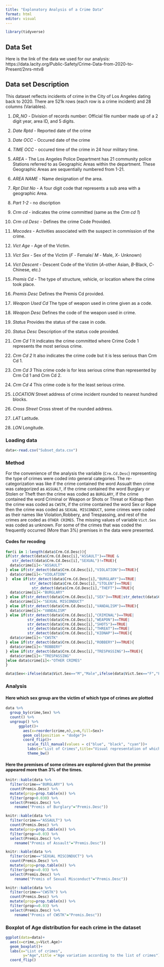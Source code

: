 ```yaml
---
title: "Explonatory Analysis of a Crime Data"
format: html
editor: visual
---
```


```r
library(tidyverse)
```

## Data Set

Here is the link of the data we used for our analysis: https://data.lacity.org/Public-Safety/Crime-Data-from-2020-to-Present/2nrs-mtv8

## Data set Description

This dataset reflects incidents of crime in the City of Los Angeles dating back to 2020. There are 521k rows (each row is a crime incident) and 28 columns (Variables).

1.  *DR_NO* - Division of records number: Official file number made up of a 2 digit year, area ID, and 5 digits.

2.  *Date Rptd* - Reported date of the crime

3.  *Date OCC* - Occured date of the crime

4.  *TIME OCC* - occured time of the crime in 24 hour military time.

5.  *AREA* - The Los Angeles Police Department has 21 community police Stations referred to as Geographic Areas within the department. These Geographic Areas are sequentially numbered from 1-21.

6.  *AREA NAME* - Name designation of the area.

7.  *Rpt Dist No* - A four digit code that represents a sub area with a geographic Area.

8.  *Part 1-2* - no discription

9.  *Crm cd* - indicates the crime committed (same as the *Crm cd 1*)

10. *Crm cd Desc* - Defines the crime Code Provided.

11. *Mocodes* - Activities associated with the suspect in commission of the crime.

12. *Vict Age* - Age of the Victim.

13. *Vict Sex* - Sex of the Victim (*F* - Female/ *M* - Male, *X*- Unknown)

14. *Vict Descent* - Descent Code of the Victim (*A*-other Asian, *B*-Black, *C*-Chinese, etc.)

15. *Premis Cd* - The type of structure, vehicle, or location where the crime took place.

16. *Premis Desc* Defines the Premis Cd provided.

17. *Weapon Used Cd* The type of weapon used in crime given as a code.

18. *Weapon Desc* Defines the code of the weapon used in crime.

19. *Status* Provides the status of the case in code.

20. *Status Desc* Description of the status code provided.

21. *Crm Cd 1* It indicates the crime committed where Crime Code 1 represents the most serious crime.

22. *Crm Cd 2* It also indicates the crime code but it is less serious than Crm Cd 1.

23. *Crm Cd 3* This crime code is for less serious crime than represented by Crm Cd 1 and Crm Cd 2.

24. *Crm Cd 4* This crime code is for the least serious crime.

25. *LOCATION* Street address of crime incident rounded to nearest hundred blocks.

26. *Cross Street* Cross street of the rounded address.

27. *LAT* Latitude.

28. *LON* Longitude.

### Loading data

```r
data<-read.csv("Subset_data.csv")
```

### Method

For the convenience of the analysis the variable (`Crm.Cd.Desc`) representing the type of crimes were coded into general categories. The re-categorization was like if the crime contained the word Assualt then crime was categorized as `ASSUALT`, if the crime contained the word Burglary or Stolen or Theft then the crime was coded as `BURGLARY`, if the crime contained the word Criminal or Weapon or Shots or Threat or Kidnap then the crime was coded as `CWSTK`, if the crime contained the word Sex or Rape then the crime was coded as `SEXUAL MISCONDUCT`, some crimes were coded as their names like Violation,Robbery, and Trespassing, and rest of the crimes are coded as `OTHER CRIMES`. The missing values of variable `Vict.Sex` was coded as unknown. For some of the crimes that was coded the frequently occurred (More than 3%) premises in the data were presented.

#### Codes for recoding

```r
for(i in 1:length(data$Crm.Cd.Desc)){
if(str_detect(data$Crm.Cd.Desc[i],"ASSAULT")==TRUE & 
   str_detect(data$Crm.Cd.Desc[i],"SEXUAL")!=TRUE){
  data$crime[i]<-"ASSAULT"
} else if(str_detect(data$Crm.Cd.Desc[i],"VIOLATION")==TRUE){
  data$crime[i]<-"VIOLATION"
}  else if(str_detect(data$Crm.Cd.Desc[i],"BURGLARY")==TRUE|
           str_detect(data$Crm.Cd.Desc[i],"STOLEN")==TRUE|
            str_detect(data$Crm.Cd.Desc[i],"THEFT")==TRUE){
  data$crime[i]<-"BURGLARY"
} else if(str_detect(data$Crm.Cd.Desc[i],"SEX")==TRUE|str_detect(data$Crm.Cd.Desc[i],"RAPE")==TRUE){
  data$crime[i]<-"SEXUAL MISCONDUCT"
} else if(str_detect(data$Crm.Cd.Desc[i],"VANDALISM")==TRUE){
  data$crime[i]<-"VANDALISM"
} else if(str_detect(data$Crm.Cd.Desc[i],"CRIMINAL")==TRUE|
          str_detect(data$Crm.Cd.Desc[i],"WEAPON")==TRUE|
          str_detect(data$Crm.Cd.Desc[i],"SHOTS")==TRUE|
          str_detect(data$Crm.Cd.Desc[i],"THREAT")==TRUE|
          str_detect(data$Crm.Cd.Desc[i],"KIDNAP")==TRUE){
  data$crime[i]<-"CWSTK"
} else if(str_detect(data$Crm.Cd.Desc[i],"ROBBERY")==TRUE){
  data$crime[i]<-"ROBBERY"
} else if(str_detect(data$Crm.Cd.Desc[i],"TRESPASSING")==TRUE){
  data$crime[i]<-"TRESPASSING"
}else data$crime[i]<-"OTHER CRIMES"
}

data$Sex<-ifelse(data$Vict.Sex=="M","Male",ifelse(data$Vict.Sex=="F","Female","Unknown"))
```

### Analysis

#### Here which sex group are the victim of which type of crimes are plotted

```r
data %>%
  group_by(crime,Sex) %>% 
  count() %>% 
  ungroup() %>% 
      ggplot()+
        aes(x=reorder(crime,n),y=n,fill=Sex)+
        geom_col(position = "dodge")+
        coord_flip()+
          scale_fill_manual(values = c("blue", "black", "cyan"))+
          labs(x="List of Crimes",title="Visual representation of which Sex group is victim of which crime")+
          theme_bw()
```

#### Here the premises of some crimes are explored given that the premise appeared more than 3% of the times.

```r
knitr::kable(data %>% 
  filter(crime=="BURGLARY") %>% 
  count(Premis.Desc) %>% 
  mutate(prop=prop.table(n)) %>% 
  filter(prop>0.030) %>% 
  select(Premis.Desc) %>% 
    rename("Premis of Burglary"="Premis.Desc"))
```

```r
knitr::kable(data %>% 
  filter(crime=="ASSAULT") %>% 
  count(Premis.Desc) %>% 
  mutate(prop=prop.table(n)) %>% 
  filter(prop>=0.03) %>% 
  select(Premis.Desc) %>% 
    rename("Premis of Assault"="Premis.Desc"))
```

```r
knitr::kable(data %>% 
  filter(crime=="SEXUAL MISCONDUCT") %>% 
  count(Premis.Desc) %>% 
  mutate(prop=prop.table(n)) %>% 
  filter(prop>=0.03) %>% 
  select(Premis.Desc) %>% 
    rename("Premis of Sexual Misconduct"="Premis.Desc"))
```

```r
knitr::kable(data %>% 
  filter(crime=="CWSTK") %>% 
  count(Premis.Desc) %>% 
  mutate(prop=prop.table(n)) %>% 
  filter(prop>=0.03) %>% 
  select(Premis.Desc) %>% 
    rename("Premis of CWSTK"="Premis.Desc"))
```


### Boxplot of Age distribution for each crime in the dataset

```r
ggplot(data=data)+
  aes(x=crime,y=Vict.Age)+
  geom_boxplot()+
  labs(x="List of crimes",
        y="Age",title ="Age variation according to the list of crimes")+
  coord_flip()
```

